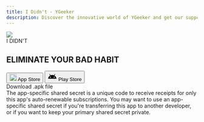 ```yaml
---
title: I Didn't - YGeeker
description: Discover the innovative world of YGeeker and get our support.
---
```



<section className="flex min-h-[70vh] sm:min-h-[50vh] flex-col items-center justify-center px-3 sm:px-0">
	<div className="flex h-28 w-28 items-center justify-center rounded-xl bg-blue-600 overflow-hidden">
		<img className="w-full" src="/image/product/ididnt.png" />
    </div>
    <span className="mt-2 text-xl font-bold text-slate-600">I DIDN'T</span>
    <h1 className="mt-8 text-center text-4xl font-bold text-slate-500 sm:text-6xl font-koulen">
    	<span className="text-green-600">ELIMINATE</span>
    	YOUR BAD HABIT
    </h1>
    <div className="mt-8 flex space-x-4">
		<Link href="https://apps.apple.com/app/i-didn-t-not-a-habit-tracker/id6451407976?l=en-GB">
			<button className="flex space-x-2 rounded-full bg-gray-200 px-6 py-2 text-black hover:bg-gray-400">
				<img height="19" width="19" src="/icon/apple.svg" />
				App Store
			</button>
		</Link>
		<Link href="https://apps.apple.com/app/i-didn-t-not-a-habit-tracker/id6451407976?l=en-GB">
			<button className="flex space-x-2 rounded-full bg-gray-200 px-6 py-2 text-black hover:bg-gray-400">
				<svg
					xmlns="http://www.w3.org/2000/svg"
					height="24"
					viewBox="0 -960 960 960"
					width="24"
				>
					<path d="M40-240q9-107 65.5-197T256-580l-74-128q-6-9-3-19t13-15q8-5 18-2t16 12l74 128q86-36 180-36t180 36l74-128q6-9 16-12t18 2q10 5 13 15t-3 19l-74 128q94 53 150.5 143T920-240H40Zm240-110q21 0 35.5-14.5T330-400q0-21-14.5-35.5T280-450q-21 0-35.5 14.5T230-400q0 21 14.5 35.5T280-350Zm400 0q21 0 35.5-14.5T730-400q0-21-14.5-35.5T680-450q-21 0-35.5 14.5T630-400q0 21 14.5 35.5T680-350Z" />
				</svg>
				Play Store
			</button>
		</Link>
    </div>
    <div className="mt-4 py-2">
    	<Link href="#apk-link" className="text-blue-500 hover:underline">
    		Download .apk file
    	</Link>
    </div>

</section>

<section className="flex justify-center bg-blue-400 p-12 text-white">
	<div className="max-w-[900px] text-center">
		<div className="text-lg">
			The app-specific shared secret is a unique code to receive receipts
			for only this app's auto-renewable subscriptions. You may want to
			use an app-specific shared secret if you're transferring this app to
			another developer, or if you want to keep your primary shared secret
			private.
		</div>
	</div>
</section>
